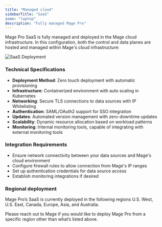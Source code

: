 ```yaml
---
title: "Managed cloud"
sidebarTitle: "SaaS"
icon: "laptop"
description: "Fully managed Mage Pro"
---
```


Mage Pro SaaS is fully managed and deployed in the Mage cloud infrastructure. In this configuration, both the control and data planes are hosted and managed within Mage's cloud infrastructure:

<img
    alt="SaaS Deployment"
    src="https://raw.githubusercontent.com/mage-ai/assets/main/pro/deployments/SaaS%20Deployment%20Architecture%20(1).png"
/>

### Technical Specifications

- **Deployment Method**: Zero touch deployment with automatic provisioning
- **Infrastructure**: Containerized environment with auto scaling in Kubernetes
- **Networking**: Secure TLS connections to data sources with IP Whitelisting
- **Authentication**: SAML/OAuth2 support for SSO integration
- **Updates**: Automated version management with zero-downtime updates
- **Scalability**: Dynamic resource allocation based on workload patterns
- **Monitoring**: Internal monitoring tools, capable of integrating with external monitoring tools

### Integration Requirements

- Ensure network connectivity between your data sources and Mage's cloud environment
- Configure firewall rules to allow connection from Mage's IP ranges
- Set up authentication credentials for data source access
- Establish monitoring integrations if desired

### Regional deployment

Mage Pro’s SaaS is currently deployed in the following regions U.S. West, U.S. East, Canada, Europe, Asia, and Australia.

Please reach out to Mage if you would like to deploy Mage Pro from a specific region other than what’s listed above.
